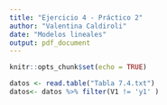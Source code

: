 ```yaml
---
title: "Ejercicio 4 - Práctico 2"
author: "Valentina Caldiroli"
date: "Modelos lineales"
output: pdf_document
---
```


```r
knitr::opts_chunk$set(echo = TRUE)
```

```r
datos <- read.table("Tabla 7.4.txt")
datos<- datos %>% filter(V1 != 'y1' )
```

